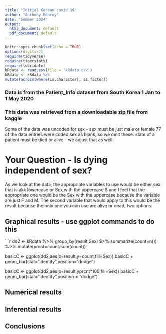 ```yaml
---
title: "Initial Korean covid 19"
author: "Anthony Monroy"
date: "Summer 2024"
output:
  html_document: default
  pdf_document: default
---
```


```r
knitr::opts_chunk$set(echo = TRUE)
options(digits=2)
require(tidyverse)
require(tigerstats)
require(lubridate)
kRdata <- read.csv(file = 'kRdata.csv')
kRdata <- kRdata %>%
mutate(across(where(is.character), as.factor))

```
### Data is from the Patient_Info dataset from South Korea 1 Jan to 1 May 2020
### This data was retrieved from a downloadable zip file from kaggle

Some of the data was uncoded for sex - sex must be just male or female
77 of the data entries were coded sex  as blank, so we omit these.
state of a patient must be died or alive - we adjust that as well   
  
# Your Question - Is dying independent of sex?

As we look at the data, the appropriate variables to use would be either sex that is akk lowercase or Sex with the uppercase S and I feel that the appropriate one would be the Sex with the uppercase because the variable are just F and M. The second variable that would apply to this would be the result because the only one you can use are alive or dead, two options.  




## Graphical results - use ggplot commands to do this  

```r
dd2 <- kRdata %>% group_by(result,Sex) $>% summarize(count=n()) %>% mutate(prcnt=count/sum(count))

basicC <- ggplot(dd2,aes(x=result,y=count,fill=Sex))
basicC + geom_bar(stat="identity",position="dodge")

basicC <- ggplot(dd2,aes(x=result,yprcnt*100,fill=Sex))
basicC + geom_bar(stat="identity",position = "dodge")

  





  
## Numerical results


## Inferential results 




## Conclusions


